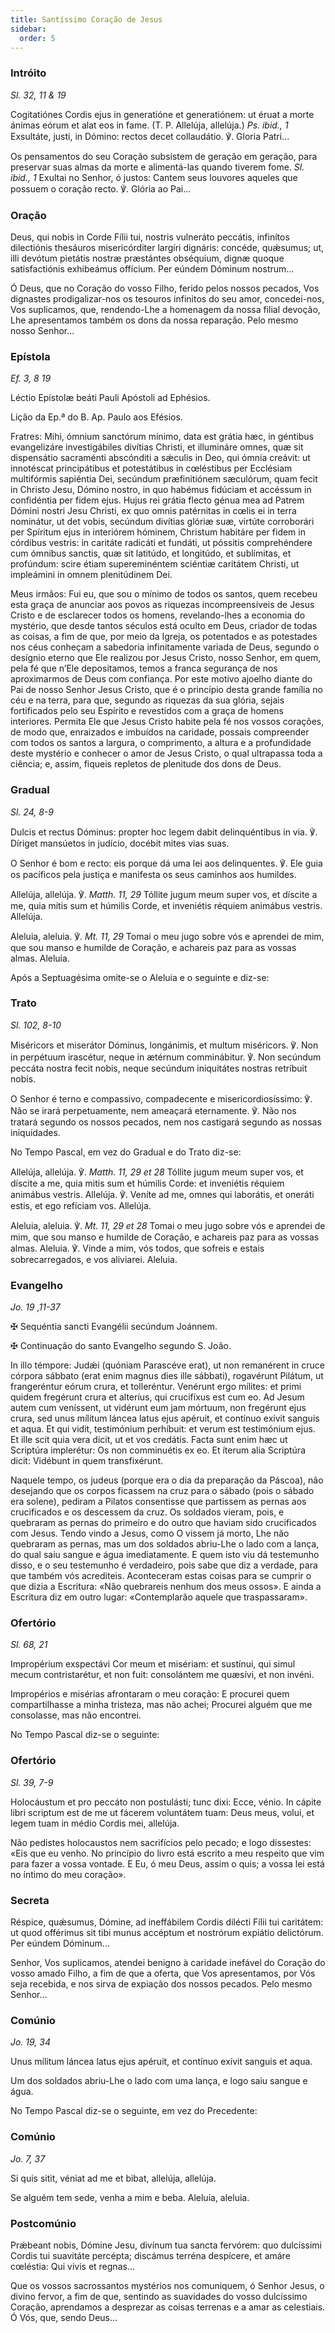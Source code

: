 ```yaml
---
title: Santíssimo Coração de Jesus
sidebar:
  order: 5
---
```


### Intróito

<em>Sl. 32, 11 & 19</em>

<div class="side-by-side not-content">

Cogitatiónes Cordis ejus in generatióne et generatiónem: ut éruat a morte ánimas eórum et alat eos in fame. (T. P. Allelúja, allelúja.) <em>Ps. ibid., 1</em> Exsultáte, justi, in Dómino: rectos decet collaudátio. ℣. Gloria Patri...

Os pensamentos do seu Coração subsistem de geração em geração, para preservar suas almas da morte e alimentá-las quando tiverem fome. <em>Sl. ibid., 1</em> Exultai no Senhor, ó justos: Cantem seus louvores aqueles que possuem o coração recto. ℣. Glória ao Pai...

</div>

### Oração

<div class="side-by-side not-content">

Deus, qui nobis in Corde Fílii tui, nostris vulneráto peccátis, infinítos dilectiónis thesáuros misericórditer largíri dignáris: concéde, quǽsumus; ut, illi devótum pietátis nostræ præstántes obséquium, dignæ quoque satisfactiónis exhibeámus offícium. Per eúndem Dóminum nostrum...

Ó Deus, que no Coração do vosso Filho, ferido pelos nossos pecados, Vos dignastes prodigalizar-nos os tesouros infinitos do seu amor, concedei-nos, Vos suplicamos, que, rendendo-Lhe a homenagem da nossa filial devoção, Lhe apresentamos também os dons da nossa reparação. Pelo mesmo nosso Senhor...

</div>

### Epístola

<em>Ef. 3, 8 19</em>

<div class="side-by-side not-content">

Léctio Epístolæ beáti Pauli Apóstoli ad Ephésios.

Lição da Ep.ª do B. Ap. Paulo aos Efésios.

Fratres: Mihi, ómnium sanctórum mínimo, data est grátia hæc, in géntibus evangelizáre investigábiles divítias Christi, et illumináre omnes, quæ sit dispensátio sacraménti abscónditi a sǽculis in Deo, qui ómnia creávit: ut innotéscat principátibus et potestátibus in cœléstibus per Ecclésiam multifórmis sapiéntia Dei, secúndum præfinitiónem sæculórum, quam fecit in Christo Jesu, Dómino nostro, in quo habémus fidúciam et accéssum in confidéntia per fidem ejus. Hujus rei grátia flecto génua mea ad Patrem Dómini nostri Jesu Christi, ex quo omnis patérnitas in cœlis ei in terra nominátur, ut det vobis, secúndum divítias glóriæ suæ, virtúte corroborári per Spíritum ejus in interiórem hóminem, Christum habitáre per fidem in córdibus vestris: in caritáte radicáti et fundáti, ut póssitis comprehéndere cum ómnibus sanctis, quæ sit latitúdo, et longitúdo, et sublímitas, et profúndum: scire étiam supereminéntem sciéntiæ caritátem Christi, ut impleámini in omnem plenitúdinem Dei.

Meus irmãos: Fui eu, que sou o mínimo de todos os santos, quem recebeu esta graça de anunciar aos povos as riquezas incompreensíveis de Jesus Cristo e de esclarecer todos os homens, revelando-lhes a economia do mystério, que desde tantos séculos está oculto em Deus, criador de todas as coisas, a fim de que, por meio da Igreja, os potentados e as potestades nos céus conheçam a sabedoria infinitamente variada de Deus, segundo o desígnio eterno que Ele realizou por Jesus Cristo, nosso Senhor, em quem, pela fé que n’Ele depositamos, temos a franca segurança de nos aproximarmos de Deus com confiança. Por este motivo ajoelho diante do Pai de nosso Senhor Jesus Cristo, que é o princípio desta grande família no céu e na terra, para que, segundo as riquezas da sua glória, sejais fortificados pelo seu Espírito e revestidos com a graça de homens interiores. Permita Ele que Jesus Cristo habite pela fé nos vossos corações, de modo que, enraizados e imbuídos na caridade, possais compreender com todos os santos a largura, o comprimento, a altura e a profundidade deste mystério e conhecer o amor de Jesus Cristo, o qual ultrapassa toda a ciência; e, assim, fiqueis repletos de plenitude dos dons de Deus.

</div>

### Gradual

<em>Sl. 24, 8-9</em>

<div class="side-by-side not-content">

Dulcis et rectus Dóminus: propter hoc legem dabit delinquéntibus in via. ℣. Díriget mansúetos in judício, docébit mites vias suas.

O Senhor é bom e recto: eis porque dá uma lei aos delinquentes. ℣. Ele guia os pacíficos pela justiça e manifesta os seus caminhos aos humildes.

Allelúja, allelúja. ℣. <em>Matth. 11, 29</em> Tóllite jugum meum super vos, et díscite a me, quia mitis sum et húmilis Corde, et inveniétis réquiem animábus vestris. Allelúja.

Aleluia, aleluia. ℣. <em>Mt. 11, 29</em> Tomai o meu jugo sobre vós e aprendei de mim, que sou manso e humilde de Coração, e achareis paz para as vossas almas. Aleluia.

</div>

<aside>Após a Septuagésima omite-se o Aleluia e o seguinte e diz-se:</aside>

### Trato

<em>Sl. 102, 8-10</em>

<div class="side-by-side not-content">

Miséricors et miserátor Dóminus, longánimis, et multum miséricors. ℣. Non in perpétuum irascétur, neque in ætérnum comminábitur. ℣. Non secúndum peccáta nostra fecit nobis, neque secúndum iniquitátes nostras retríbuit nobis.

O Senhor é terno e compassivo, compadecente e misericordiosíssimo: ℣. Não se irará perpetuamente, nem ameaçará eternamente. ℣. Não nos tratará segundo os nossos pecados, nem nos castigará segundo as nossas iniquidades.

</div>

<aside>No Tempo Pascal, em vez do Gradual e do Trato diz-se:</aside>

<div class="side-by-side not-content">

Allelúja, allelúja. ℣. <em>Matth. 11, 29 et 28</em> Tóllite jugum meum super vos, et díscite a me, quia mitis sum et húmilis Corde: et inveniétis réquiem animábus vestris. Allelúja. ℣. Veníte ad me, omnes qui laborátis, et oneráti estis, et ego refíciam vos. Allelúja.

Aleluia, aleluia. ℣. <em>Mt. 11, 29 et 28</em> Tomai o meu jugo sobre vós e aprendei de mim, que sou manso e humilde de Coração, e achareis paz para as vossas almas. Aleluia. ℣. Vinde a mim, vós todos, que sofreis e estais sobrecarregados, e vos aliviarei. Aleluia.

</div>

### Evangelho

<em>Jo. 19 ,11-37</em>

<div class="side-by-side not-content">

<span class="cross text-red-500">✠</span> Sequéntia sancti Evangélii secúndum Joánnem.

<span class="cross text-red-500">✠</span> Continuação do santo Evangelho segundo
S. João.

In illo témpore: Judǽi (quóniam Parascéve erat), ut non remanérent in cruce córpora sábbato (erat enim magnus dies ille sábbati), rogavérunt Pilátum, ut frangeréntur eórum crura, et tolleréntur. Venérunt ergo mílites: et primi quidem fregérunt crura et alteríus, qui crucifíxus est cum eo. Ad Jesum autem cum veníssent, ut vidérunt eum jam mórtuum, non fregérunt ejus crura, sed unus mílitum láncea latus ejus apéruit, et contínuo exívit sanguis et aqua. Et qui vidit, testimónium perhíbuit: et verum est testimónium ejus. Et ille scit quia vera dicit, ut et vos credátis. Facta sunt enim hæc ut Scriptúra implerétur: Os non comminuétis ex eo. Et íterum alia Scriptúra dicit: Vidébunt in quem transfixérunt.

Naquele tempo, os judeus (porque era o dia da preparação da Páscoa), não desejando que os corpos ficassem na cruz para o sábado (pois o sábado era solene), pediram a Pilatos consentisse que partissem as pernas aos crucificados e os descessem da cruz. Os soldados vieram, pois, e quebraram as pernas do primeiro e do outro que haviam sido crucificados com Jesus. Tendo vindo a Jesus, como O vissem já morto, Lhe não quebraram as pernas, mas um dos soldados abriu-Lhe o lado com a lança, do qual saiu sangue e água imediatamente. E quem isto viu dá testemunho disso, e o seu testemunho é verdadeiro, pois sabe que diz a verdade, para que também vós acrediteis. Aconteceram estas coisas para se cumprir o que dizia a Escritura: «Não quebrareis nenhum dos meus ossos». E ainda a Escritura diz em outro lugar: «Contemplarão aquele que traspassaram».

</div>

### Ofertório

<em>Sl. 68, 21</em>

<div class="side-by-side not-content">

Impropérium exspectávi Cor meum et misériam: et sustínui, qui simul mecum contristarétur, et non fuit: consolántem me quæsívi, et non invéni.

Impropérios e misérias afrontaram o meu coração: E procurei quem compartilhasse a minha tristeza, mas não achei; Procurei alguém que me consolasse, mas não encontrei.

</div>

<aside>No Tempo Pascal diz-se o seguinte:</aside>

### Ofertório

<em>Sl. 39, 7-9</em>

<div class="side-by-side not-content">

Holocáustum et pro peccáto non postulásti; tunc dixi: Ecce, vénio. In cápite libri scriptum est de me ut fácerem voluntátem tuam: Deus meus, volui, et legem tuam in médio Cordis mei, allelúja.

Não pedistes holocaustos nem sacrifícios pelo pecado; e logo dissestes: «Eis que eu venho. No princípio do livro está escrito a meu respeito que vim para fazer a vossa vontade. E Eu, ó meu Deus, assim o quis; a vossa lei está no íntimo do meu coração».

</div>

### Secreta

<div class="side-by-side not-content">

Réspice, quǽsumus, Dómine, ad ineffábilem Cordis dilécti Fílii tui caritátem: ut quod offérimus sit tibi munus accéptum et nostrórum expiátio delictórum. Per eúndem Dóminum...

Senhor, Vos suplicamos, atendei benigno à caridade inefável do Coração do vosso amado Filho, a fim de que a oferta, que Vos apresentamos, por Vós seja recebida, e nos sirva de expiação dos nossos pecados. Pelo mesmo Senhor...

</div>

### Comúnio

<em>Jo. 19, 34</em>

<div class="side-by-side not-content">

Unus mílitum láncea latus ejus apéruit, et contínuo exívit sanguis et aqua.

Um dos soldados abriu-Lhe o lado com uma lança, e logo saiu sangue e água.

</div>

<aside>No Tempo Pascal diz-se o seguinte, em vez do Precedente:</aside>

### Comúnio

<em>Jo. 7, 37</em>

<div class="side-by-side not-content">

Si quis sitit, véniat ad me et bibat, allelúja, allelúja.

Se alguém tem sede, venha a mim e beba. Aleluia, aleluia.

</div>

### Postcomúnio

<div class="side-by-side not-content">

Prǽbeant nobis, Dómine Jesu, divínum tua sancta fervórem: quo dulcíssimi Cordis tui suavitáte percépta; discámus terréna despícere, et amáre cœléstia: Qui vivis et regnas...

Que os vossos sacrossantos mystérios nos comuniquem, ó Senhor Jesus, o divino fervor, a fim de que, sentindo as suavidades do vosso dulcíssimo Coração, aprendamos a desprezar as coisas terrenas e a amar as celestiais. Ó Vós, que, sendo Deus...

</div>
